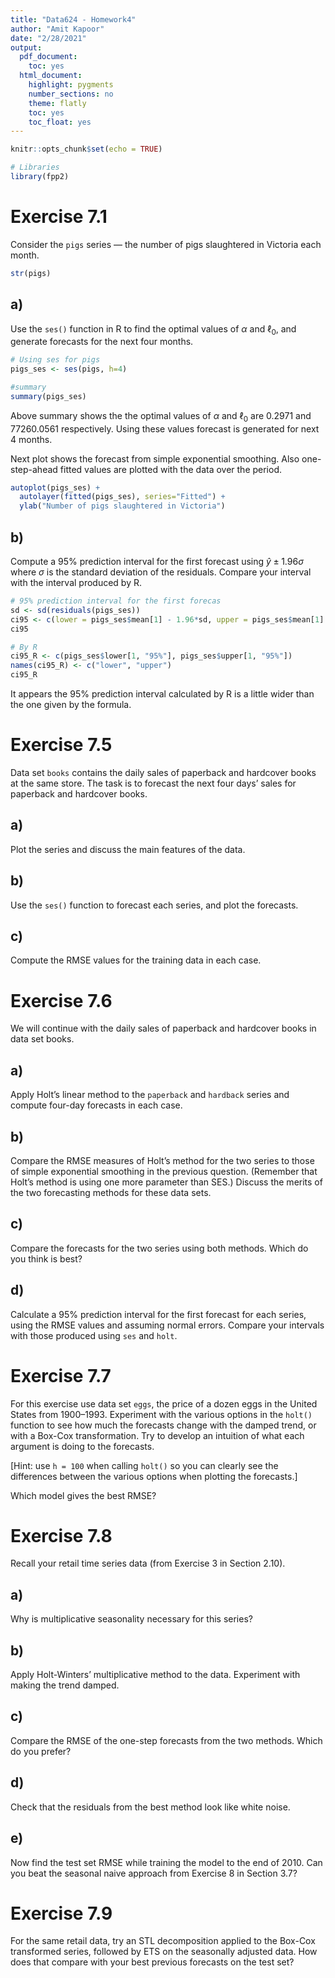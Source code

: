 ```yaml
---
title: "Data624 - Homework4"
author: "Amit Kapoor"
date: "2/28/2021"
output:
  pdf_document:
    toc: yes
  html_document:
    highlight: pygments
    number_sections: no
    theme: flatly
    toc: yes
    toc_float: yes
---
```


```r
knitr::opts_chunk$set(echo = TRUE)
```


```r
# Libraries
library(fpp2)
```

# Exercise 7.1
Consider the `pigs` series — the number of pigs slaughtered in Victoria each month.

```r
str(pigs)
```



## a)
Use the `ses()` function in R to find the optimal values of $\alpha$ and $\ell_0$, and generate forecasts for the next four months.


```r
# Using ses for pigs
pigs_ses <- ses(pigs, h=4)

#summary
summary(pigs_ses)
```

Above summary shows the the optimal values of $\alpha$ and $\ell_0$ are 0.2971 and 77260.0561 respectively. Using these values forecast is generated for next 4 months.

Next plot shows the forecast from simple exponential smoothing. Also one-step-ahead fitted values are plotted with the data over the period.

```r
autoplot(pigs_ses) +
  autolayer(fitted(pigs_ses), series="Fitted") +
  ylab("Number of pigs slaughtered in Victoria")
```



## b)
Compute a 95% prediction interval for the first forecast using $\hat{y} \pm 1.96 \sigma$ where $\sigma$ is the standard deviation of the residuals. Compare your interval with the interval produced by R.

```r
# 95% prediction interval for the first forecas
sd <- sd(residuals(pigs_ses))
ci95 <- c(lower = pigs_ses$mean[1] - 1.96*sd, upper = pigs_ses$mean[1] + 1.96*sd)
ci95
```


```r
# By R
ci95_R <- c(pigs_ses$lower[1, "95%"], pigs_ses$upper[1, "95%"])
names(ci95_R) <- c("lower", "upper")
ci95_R
```

It appears the 95% prediction interval calculated by R is a little wider than the one given by the formula.


# Exercise 7.5
Data set `books` contains the daily sales of paperback and hardcover books at the same store. The task is to forecast the next four days’ sales for paperback and hardcover books.

## a)
Plot the series and discuss the main features of the data.


## b)
Use the `ses()` function to forecast each series, and plot the forecasts.


## c)
Compute the RMSE values for the training data in each case.


# Exercise 7.6
We will continue with the daily sales of paperback and hardcover books in data set books.

## a)
Apply Holt’s linear method to the `paperback` and `hardback` series and compute four-day forecasts in each case.


## b)
Compare the RMSE measures of Holt’s method for the two series to those of simple exponential smoothing in the previous question. (Remember that Holt’s method is using one more parameter than SES.) Discuss the merits of the two forecasting methods for these data sets.


## c)
Compare the forecasts for the two series using both methods. Which do you think is best?


## d)
Calculate a 95% prediction interval for the first forecast for each series, using the RMSE values and assuming normal errors. Compare your intervals with those produced using `ses` and `holt`.



# Exercise 7.7
For this exercise use data set `eggs`, the price of a dozen eggs in the United States from 1900–1993. Experiment with the various options in the `holt()` function to see how much the forecasts change with the damped trend, or with a Box-Cox transformation. Try to develop an intuition of what each argument is doing to the forecasts.

[Hint: use `h = 100` when calling `holt()` so you can clearly see the differences between the various options when plotting the forecasts.]

Which model gives the best RMSE?



# Exercise 7.8 
Recall your retail time series data (from Exercise 3 in Section 2.10).


## a)
Why is multiplicative seasonality necessary for this series?


## b)
Apply Holt-Winters’ multiplicative method to the data. Experiment with making the trend damped.


## c)
Compare the RMSE of the one-step forecasts from the two methods. Which do you prefer?


## d)
Check that the residuals from the best method look like white noise.


## e)
Now find the test set RMSE while training the model to the end of 2010. Can you beat the seasonal naive approach from Exercise 8 in Section 3.7?



# Exercise 7.9
For the same retail data, try an STL decomposition applied to the Box-Cox transformed series, followed by ETS on the seasonally adjusted data. How does that compare with your best previous forecasts on the test set?






















